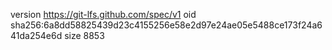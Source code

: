 version https://git-lfs.github.com/spec/v1
oid sha256:6a8dd58825439d23c4155256e58e2d97e24ae05e5488ce173f24a641da254e6d
size 8853
